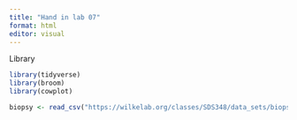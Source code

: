 ```yaml
---
title: "Hand in lab 07"
format: html
editor: visual
---
```


Library

```r
library(tidyverse)
library(broom)
library(cowplot)
```

```r
biopsy <- read_csv("https://wilkelab.org/classes/SDS348/data_sets/biopsy.csv")
```

